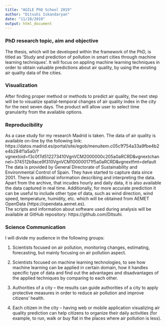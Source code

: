 ```yaml
---
title: "AGILE PhD School 2019"
author: "Ditsuhi Iskandaryan"
date: "11/28/2019"
output: html_document
---
```




### PhD research topic, aim and objective

The thesis, which will be developed within the framework of the PhD, is titled as ‘Study and prediction of pollution in smart cities through machine learning techniques’. It will focus on appling machine learning techniques in order to obtain valuable predictions about air quality, by using the existing air quality data of the cities.


### Visualization

After finding proper method or methods to predict air quality, the next step will be to visualize spatial-temporal changes of air quality index in the city for the next seven days.  The product will allow user to select time granularity from the available options. 



### Reproducibility

As a case study for my research Madrid is taken. The data of air quality is available on-line by the following link: 
https://datos.madrid.es/portal/site/egob/menuitem.c05c1f754a33a9fbe4b2e4b284f1a5a0/?vgnextoid=f3c0f7d512273410VgnVCM2000000c205a0aRCRD&vgnextchannel=374512b9ace9f310VgnVCM100000171f5a0aRCRD&vgnextfmt=default
The data is provided by General Directorate of Sustainability and Environmental Control of Spain. They have started to capture data since 2001. There is additional information describing and interpreting the data.  Apart from the archive, that incudes hourly and daily data, it is also available the data captured in real time.
Additionally, for more accurate prediction it can be useful to include other type of data, such as wind direction, wind speed, temperature, humidity, etc. which will be obtained from AEMET OpenData (https://opendata.aemet.es).  
The scripts and information about software used during analysis will be available at GitHub repository: https://github.com/Ditsuhi.





### Science Communication

I will divide my audience in the following groups:

1.  Scientists focused on air pollution, monitoring changes, estimating, forecasting, but mainly focusing on air pollution aspect. 

2. Scientists focused on machine learning technologies, to see how machine learning can be applied in certain domain, how it handles specific type of data and find out the advantages and disadvantages of the applied techniques by comparing to each other.

3. Authorities of a city – the results can guide authorities of a city to apply protective measures in order to reduce air pollution and improve citizens’ health.

4. Each citizen in the city – having web or mobile application visualizing air quality prediction can help citizens to organize their daily activities (for example,  to run, walk or buy flat in the places where air pollution is less).




